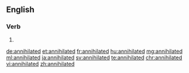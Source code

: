==English==

===Verb===
{{head|en|verb form}}

# {{en-past of|annihilate}}

[[de:annihilated]]
[[et:annihilated]]
[[fr:annihilated]]
[[hu:annihilated]]
[[mg:annihilated]]
[[ml:annihilated]]
[[ja:annihilated]]
[[sv:annihilated]]
[[te:annihilated]]
[[chr:annihilated]]
[[vi:annihilated]]
[[zh:annihilated]]